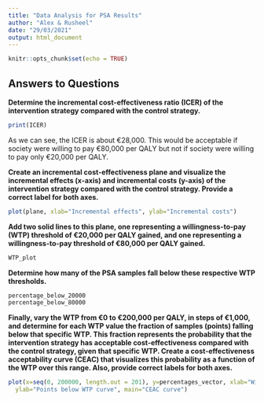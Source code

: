 ```yaml
---
title: "Data Analysis for PSA Results"
author: "Alex & Rusheel"
date: "29/03/2021"
output: html_document
---
```


```r
knitr::opts_chunk$set(echo = TRUE)
```

## Answers to Questions

**Determine the incremental cost-effectiveness ratio (ICER) of the intervention strategy compared
with the control strategy.**

``` r
print(ICER)
```

As we can see, the ICER is about €28,000. This would be acceptable if society were willing to pay €80,000 per QALY but not if society were willing to pay only €20,000 per QALY.

**Create an incremental cost-effectiveness plane and visualize the incremental effects (x-axis) and
incremental costs (y-axis) of the intervention strategy compared with the control strategy.
Provide a correct label for both axes.**

```r
plot(plane, xlab="Incremental effects", ylab="Incremental costs")
```
**Add two solid lines to this plane, one representing a willingness-to-pay (WTP) threshold of
€20,000 per QALY gained, and one representing a willingness-to-pay threshold of €80,000 per
QALY gained.**

```r
WTP_plot
```
**Determine how many of the PSA samples fall below these respective WTP thresholds.**

```r
percentage_below_20000
percentage_below_80000
```
**Finally, vary the WTP from €0 to €200,000 per QALY, in steps of €1,000, and determine for each
WTP value the fraction of samples (points) falling below that specific WTP. This fraction
represents the probability that the intervention strategy has acceptable cost-effectiveness
compared with the control strategy, given that specific WTP. Create a cost-effectiveness
acceptability curve (CEAC) that visualizes this probability as a function of the WTP over this
range. Also, provide correct labels for both axes.**

```r
plot(x=seq(0, 200000, length.out = 201), y=percentages_vector, xlab="Willingness to Pay Threshold",
  ylab="Points below WTP curve", main="CEAC curve")
```


